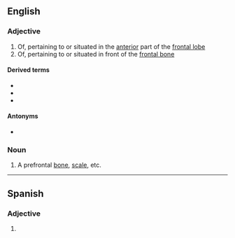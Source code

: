 {{also|préfrontal}}

==English==

===Adjective===
{{en-adj}}

# Of, pertaining to or situated in the [[anterior]] part of the [[frontal lobe]]
# Of, pertaining to or situated in front of the [[frontal bone]]

====Derived terms====
* {{l|en|prefrontal cortex}}
* {{l|en|prefrontal lobotomy}}
* {{l|en|prefrontally}}

====Antonyms====
* {{l|en|postfrontal}}

===Noun===
{{en-noun}}

# A prefrontal [[bone]], [[scale]], etc.

----

==Spanish==

===Adjective===
{{es-adj|pl=prefrontales}}

# {{l|en|prefrontal}}